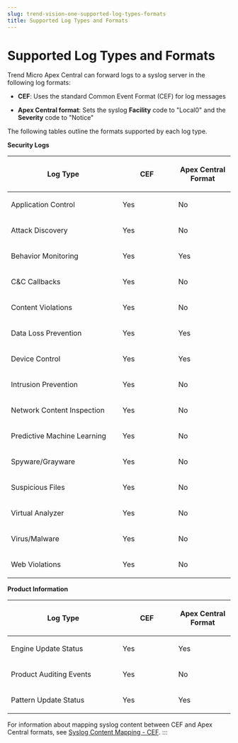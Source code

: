 ```yaml
---
slug: trend-vision-one-supported-log-types-formats
title: Supported Log Types and Formats
---
```

# Supported Log Types and Formats

Trend Micro Apex Central can forward logs to a syslog server in the following log formats:

- **CEF**: Uses the standard Common Event Format (CEF) for log messages

- **Apex Central format**: Sets the syslog **Facility** code to "Local0" and the **Severity** code to "Notice"

The following tables outline the formats supported by each log type.

**Security Logs**

<table>
<colgroup>
<col style="width: 50%" />
<col style="width: 25%" />
<col style="width: 25%" />
</colgroup>
<thead>
<tr>
<th><p>Log Type</p></th>
<th><p>CEF</p></th>
<th><p>Apex Central Format</p></th>
</tr>
</thead>
<tbody>
<tr>
<td><p>Application Control</p></td>
<td><p>Yes</p></td>
<td><p>No</p></td>
</tr>
<tr>
<td><p>Attack Discovery</p></td>
<td><p>Yes</p></td>
<td><p>No</p></td>
</tr>
<tr>
<td><p>Behavior Monitoring</p></td>
<td><p>Yes</p></td>
<td><p>Yes</p></td>
</tr>
<tr>
<td><p>C&amp;C Callbacks</p></td>
<td><p>Yes</p></td>
<td><p>No</p></td>
</tr>
<tr>
<td><p>Content Violations</p></td>
<td><p>Yes</p></td>
<td><p>No</p></td>
</tr>
<tr>
<td><p>Data Loss Prevention</p></td>
<td><p>Yes</p></td>
<td><p>Yes</p></td>
</tr>
<tr>
<td><p>Device Control</p></td>
<td><p>Yes</p></td>
<td><p>Yes</p></td>
</tr>
<tr>
<td><p>Intrusion Prevention</p></td>
<td><p>Yes</p></td>
<td><p>No</p></td>
</tr>
<tr>
<td><p>Network Content Inspection</p></td>
<td><p>Yes</p></td>
<td><p>No</p></td>
</tr>
<tr>
<td><p>Predictive Machine Learning</p></td>
<td><p>Yes</p></td>
<td><p>No</p></td>
</tr>
<tr>
<td><p>Spyware/Grayware</p></td>
<td><p>Yes</p></td>
<td><p>No</p></td>
</tr>
<tr>
<td><p>Suspicious Files</p></td>
<td><p>Yes</p></td>
<td><p>No</p></td>
</tr>
<tr>
<td><p>Virtual Analyzer</p></td>
<td><p>Yes</p></td>
<td><p>No</p></td>
</tr>
<tr>
<td><p>Virus/Malware</p></td>
<td><p>Yes</p></td>
<td><p>No</p></td>
</tr>
<tr>
<td><p>Web Violations</p></td>
<td><p>Yes</p></td>
<td><p>No</p></td>
</tr>
</tbody>
</table>

**Product Information**

<table>
<colgroup>
<col style="width: 50%" />
<col style="width: 25%" />
<col style="width: 25%" />
</colgroup>
<thead>
<tr>
<th><p>Log Type</p></th>
<th><p>CEF</p></th>
<th><p>Apex Central Format</p></th>
</tr>
</thead>
<tbody>
<tr>
<td><p>Engine Update Status</p></td>
<td><p>Yes</p></td>
<td><p>Yes</p></td>
</tr>
<tr>
<td><p>Product Auditing Events</p></td>
<td><p>Yes</p></td>
<td><p>No</p></td>
</tr>
<tr>
<td><p>Pattern Update Status</p></td>
<td><p>Yes</p></td>
<td><p>Yes</p></td>
</tr>
</tbody>
</table>

For information about mapping syslog content between CEF and Apex Central formats, see [Syslog Content Mapping - CEF](syslog-content-mapping-cef-central.mdx).
:::
